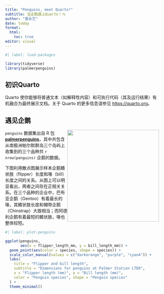 ```yaml
---
title: "Penguins, meet Quarto!"
subtitle: 当企鹅遇上Quarto！💘
author: "曾永艺"
date: today
format: 
  html:
    toc: true
editor: visual
---
```


```r
#| label: load-packages

library(tidyverse)
library(palmerpenguins)
```

## 初识Quarto

Quarto 使你能够将普通文本（如解释性内容）和可执行代码（其及运行结果）有机融合为最终展示文档。关于 Quarto 的更多信息请参见 <https://quarto.org>。

## 遇见企鹅

![](imgs/penguins.png){style="float:right" width="300"}

`penguins` 数据集出自 R 包 [**palmerpenguins**](https://allisonhorst.github.io/palmerpenguins)，其中共包含从南极洲帕尔默群岛三个岛屿上收集到的三个品种共 `r nrow(penguins)` 企鹅的数据。

下图利用散点图展示样本企鹅鳍状肢（flipper）长度和喙（bill）长度之间的关系。从图上可以明显看出，两者之间存在正相关关系。在三个品种的企业中，巴布亚企鹅（Gentoo）有着最长的喙，其鳍状肢长度和帽带企鹅（Chinstrap）大致相当；而阿德利企鹅有着最短的鳍状肢，喙也整体较短。

```r
#| label: plot-penguins

ggplot(penguins, 
       aes(x = flipper_length_mm, y = bill_length_mm)) +
  geom_point(aes(color = species, shape = species)) +
  scale_color_manual(values = c("darkorange", "purple", "cyan4")) +
  labs(
    title = "Flipper and bill length",
    subtitle = "Dimensions for penguins at Palmer Station LTER",
    x = "Flipper length (mm)", y = "Bill length (mm)",
    color = "Penguin species", shape = "Penguin species"
  ) +
  theme_minimal()
```
